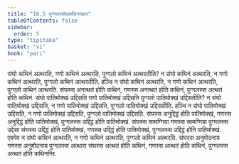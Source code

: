 ```yaml
---
title: "16.5 पुग्गलस्सेवकथिनत्थार"
tableOfContents: false
sidebar:
  order: 5
type: "tipitaka"
basket: "vi"
book: "pari"
---
```



<DynamicBreadcrumb />

<Division number="414" book="pari">

<Paragraph number="1916" book="pari">
संघो कथिनं अत्थरति, गणो कथिनं अत्थरति, पुग्गलो कथिनं अत्थरतीति? न संघो कथिनं अत्थरति, न गणो कथिनं अत्थरति, पुग्गलो कथिनं अत्थरतीति. हञ्चि न संघो कथिनं अत्थरति, न गणो कथिनं अत्थरति, पुग्गलो कथिनं अत्थरति. संघस्स अनत्थतं होति कथिनं, गणस्स अनत्थतं होति कथिनं, पुग्गलस्स अत्थतं होति कथिनं. संघो पातिमोक्खं उद्दिसति गणो पातिमोक्खं उद्दिसति पुग्गलो पातिमोक्खं उद्दिसतीति? न संघो पातिमोक्खं उद्दिसति, न गणो पातिमोक्खं उद्दिसति, पुग्गलो पातिमोक्खं उद्दिसतीति. हञ्चि न संघो पातिमोक्खं उद्दिसति, न गणो पातिमोक्खं उद्दिसति, पुग्गलो पातिमोक्खं उद्दिसति. संघस्स अनुद्दिट्ठं होति पातिमोक्खं, गणस्स अनुद्दिट्ठं होति पातिमोक्खं, पुग्गलस्स उद्दिट्ठं होति पातिमोक्खं. संघस्स सामग्गिया गणस्स सामग्गिया पुग्गलस्स उद्देसा संघस्स उद्दिट्ठं होति पातिमोक्खं, गणस्स उद्दिट्ठं होति पातिमोक्खं, पुग्गलस्स उद्दिट्ठं होति पातिमोक्खं. एवमेव न संघो कथिनं अत्थरति, न गणो कथिनं अत्थरति, पुग्गलो कथिनं अत्थरति. संघस्स अनुमोदनाय गणस्स अनुमोदनाय पुग्गलस्स अत्थारा संघस्स अत्थतं होति कथिनं, गणस्स अत्थतं होति कथिनं, पुग्गलस्स अत्थतं होति कथिनन्ति.
</Paragraph>
</Division>